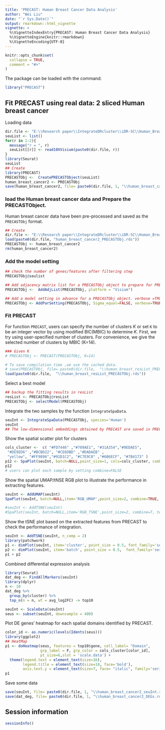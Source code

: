 ```yaml
---
title: 'PRECAST: Human Breast Cancer Data Analysis'
author: "Wei Liu"
date: "`r Sys.Date()`"
output: rmarkdown::html_vignette
vignette: >
  %\VignetteIndexEntry{PRECAST: Human Breast Cancer Data Analysis}
  %\VignetteEngine{knitr::rmarkdown}
  %\VignetteEncoding{UTF-8}
---
```


```r
knitr::opts_chunk$set(
  collapse = TRUE,
  comment = "#>"
)
```

The package can be loaded with the command:
```r
library("PRECAST")
```


## Fit PRECAST using real data: 2 sliced Human breast cancer

Loading data
```r
dir.file <- "E:\\Research paper\\IntegrateDRcluster\\iDR-SC\\Human_Breast_Cancer\\BlockA_Section"
seuList <- list()
for(r in 1:2){
  message("r = ", r)
  seuList[[r]] <- read10XVisium(paste0(dir.file, r))
}
library(Seurat)
seuList
## Create 
library(PRECAST)
PRECASTObj <-  CreatePRECASTObject(seuList)
human_breast_cancer2 <- PRECASTObj
save(human_breast_cancer2, file= paste0(dir.file, 1, "\\human_breast_cancer2_PRECASTObj.rds"))
```

### load the  Human breast cancer data and Prepare the PRECASTObject.

Human breast cancer data have been pre-processed and saved as the `PRECASTObj` format.
```r
## Create 
dir.file <- "E:\\Research paper\\IntegrateDRcluster\\iDR-SC\\Human_Breast_Cancer\\BlockA_Section1\\"
load(paste0(dir.file, "human_breast_cancer2_PRECASTObj.rds"))
PRECASTObj <- human_breast_cancer2
rm(human_breast_cancer2)
```
### Add the model setting
```r
## check the number of genes/features after filtering step
PRECASTObj@seulist

## Add adjacency matrix list for a PRECASTObj object to prepare for PRECAST model fitting.
PRECASTObj <-  AddAdjList(PRECASTObj, platform = "Visium")

## Add a model setting in advance for a PRECASTObj object. verbose =TRUE helps outputing the information in the algorithm.
PRECASTObj <- AddParSetting(PRECASTObj, Sigma_equal=FALSE, verbose=TRUE, int.model=NULL)

```


### Fit PRECAST 
For function `PRECAST`, users can specify the number of clusters $K$ or set `K` to be an integer vector by using modified BIC(MBIC) to determine $K$. First, we try using user-specified number of clusters. For convenience, we give the selected number of clusters by MBIC (K=14).
```r
### Given K
# PRECASTObj <- PRECAST(PRECASTObj, K=14)

# To save compilation time ,we use the cached data.
# save(PRECASTObj, file= paste0(dir.file,  "\\human_breast_resList_PRECASTObj.rds"))
load(paste0(dir.file,  "\\human_breast_resList_PRECASTObj.rds"))
```

Select a best model 
```r
## backup the fitting results in resList
resList <- PRECASTObj@resList
PRECASTObj <- selectModel(PRECASTObj)

```

Integrate the two samples by the function `IntegrateSpaData`.
```r
seuInt <- IntegrateSpaData(PRECASTObj, species='Human')
seuInt 
## The low-dimensional embeddings obtained by PRECAST are saved in PRECAST reduction slot.
```
Show the spatial scatter plot for clusters
```r
cols_cluster <-  c( "#FD7446" ,"#709AE1", "#31A354","#9EDAE5",
 "#DE9ED6" ,"#BCBD22", "#CE6DBD" ,"#DADAEB" ,
 "yellow", "#FF9896","#91D1C2", "#C7E9C0" ,"#6B6ECF", "#7B4173" )
p12 <- SpaPlot(seuInt, batch=NULL,point_size=1, cols=cols_cluster, combine=TRUE)
p12
# users can plot each sample by setting combine=FALSE
```

Show the spatial UMAP/tNSE RGB plot to illustrate the performance in extracting features.

```r
seuInt <- AddUMAP(seuInt) 
SpaPlot(seuInt, batch=NULL,item='RGB_UMAP',point_size=2, combine=TRUE, text_size=15)

#seuInt <- AddTSNE(seuInt) 
#SpaPlot(seuInt, batch=NULL,item='RGB_TSNE',point_size=2, combine=T, text_size=15)
```


Show the tSNE plot based on the extracted features from PRECAST to check the performance of integration.
```r
seuInt <- AddTSNE(seuInt, n_comp = 2) 
library(patchwork)
p1 <- dimPlot(seuInt, item='cluster', point_size = 0.5, font_family='serif', cols=cols_cluster) # Times New Roman
p2 <- dimPlot(seuInt, item='batch', point_size = 0.5,  font_family='serif')
p1 + p2 
```


Combined differential expression analysis 
```r
library(Seurat)
dat_deg <- FindAllMarkers(seuInt)
library(dplyr)
n <- 10
dat_deg %>%
  group_by(cluster) %>%
  top_n(n = n, wt = avg_log2FC) -> top10

seuInt <- ScaleData(seuInt)
seus <- subset(seuInt, downsample = 400)


```

Plot DE genes' heatmap for each spatial domains identified by PRECAST.
```r
color_id <- as.numeric(levels(Idents(seus)))
library(ggplot2)
## HeatMap
p1 <- doHeatmap(seus, features = top10$gene, cell_label= "Domain",
                grp_label = F, grp_color = cols_cluster[color_id],
                pt_size=6,slot = 'scale.data') +
  theme(legend.text = element_text(size=16),
        legend.title = element_text(size=18, face='bold'),
        axis.text.y = element_text(size=7, face= "italic", family='serif'))
p1
```

Save some data
```r
save(seuInt, file= paste0(dir.file, 1, "\\human_breast_cancer2_seuInt.rds"))
save(dat_deg, file= paste0(dir.file, 1, "\\human_breast_cancer2_DEGs.rds"))
```

## Session information
```r
sessionInfo()
```